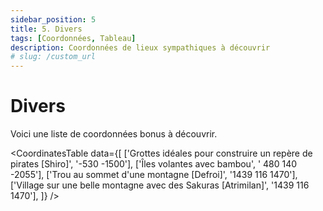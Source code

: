 ```yaml
---
sidebar_position: 5
title: 5. Divers
tags: [Coordonnées, Tableau]
description: Coordonnées de lieux sympathiques à découvrir
# slug: /custom_url
---
```



# Divers

Voici une liste de coordonnées bonus à découvrir.

<CoordinatesTable 
  data={[
    ['Grottes idéales pour construire un repère de pirates [Shiro]', '-530 -1500'],
    ['Îles volantes avec bambou', ' 480 140 -2055'],
    ['Trou au sommet d\'une montagne [Defroi]', '1439 116  1470'],
    ['Village sur une belle montagne avec des Sakuras [Atrimilan]', '1439 116  1470'],
  ]}
/>